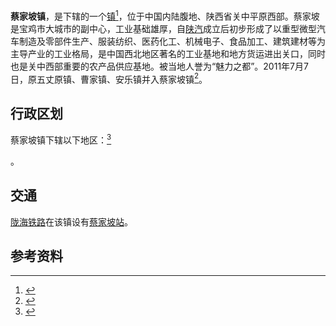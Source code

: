 {{中国乡级行政区
|景观照片文件名 = 
|景观照片描述 = 
|汉语拼音 = 
|其他语言 = 
|其他语言名称 = 
|旧称 = 
|地名出处 = 
|位置图文件名 = 
|位置图描述 = 
|自定义图片= 
|建置时间 = 
|政府驻地 = 
|毗邻 = 
|总面积 = 
|总人口 = 
|总人口年份 = 
|户籍人口 = 
|户籍人口年份 = 
|常住人口 = 
|常住人口年份 = 
|人口密度 = 
|GDP = 
|GDP年份 = 
|邮政编码 = 
|电话区号 = 917
|官方网站 = 
|网站名称 = 
|61/03/23/101/000}}

'''蔡家坡镇'''，是{{PRC admin/fullname|61/03/23/101/000|3}}下辖的一个[[行政建制镇|镇]]<ref>{{PRC admin/ref sgc|{{PRC admin/parent|61/03/23/101/000}}}}</ref>，位于中国内陆腹地、陕西省关中平原西部。蔡家坡是宝鸡市大城市的副中心，工业基础雄厚，自[[陕西汽车控股集团|陕汽]]成立后初步形成了以重型微型汽车制造及零部件生产、服装纺织、医药化工、机械电子、食品加工、建筑建材等为主导产业的工业格局，是中国西北地区著名的工业基地和地方货运进出关口，同时也是关中西部重要的农产品供应基地。被当地人誉为“魅力之都”。2011年7月7日，原五丈原镇、曹家镇、安乐镇并入蔡家坡镇<ref>{{cite news|url=http://www.yangling.gov.cn/xwzx/snxw/28940.htm|title=陕西省撤乡并镇及部分乡镇行政区划调整公告|publisher=杨凌农业高新技术产业示范区管委会|date=2011-07-07|accessdate=2019-05-31|archiveurl=https://web.archive.org/web/20190530164222/http://www.yangling.gov.cn/xwzx/snxw/28940.htm|archivedate=2019-05-30}}</ref>。

== 行政区划 ==

蔡家坡镇下辖以下地区：<ref>{{PRC admin/ref sgc|61/03/23/101/000}}</ref>

{{PRC admin/children|61/03/23/101/000}}。

== 交通 ==
[[陇海铁路|陇海铁路]]在该镇设有[[蔡家坡站|蔡家坡站]]。

== 参考资料 ==

{{reflist}}

{{行政区划小作品}}
{{PRC admin/navcat|61/03/23/101/000}}